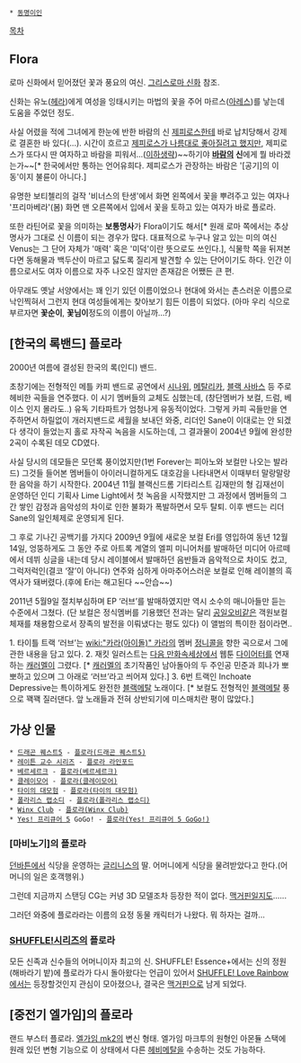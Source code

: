  * [[동명이인]]

[[목차]]

== Flora ==
로마 신화에서 믿어졌던 꽃과 풍요의 여신. [[그리스로마 신화]] 참조.

신화는 유노([[헤라]])에게 여성을 잉태시키는 마법의 꽃을 주어 마르스([[아레스]])를 낳는데 도움을 주었던 정도. 

사실 어렸을 적에 그녀에게 한눈에 반한 바람의 신 [[제피로스]]한테 바로 납치당해서 강제로 결혼한 바 있다(...). 시간이 흐르고 [[스톡홀름 증후군|제피로스가 나름대로 좋아질려고 했지만]], 제피로스가 또다시 딴 여자하고 바람을 피워서...([[이하생략]])~~하기야 '''[[바람]]의 신'''에게 뭘 바라겠는가~~[* 한국에서만 통하는 언어유희다. 제피로스가 관장하는 바람은 '[공기]의 이동'이지 불륜이 아니다.]

유명한 보티첼리의 걸작 '비너스의 탄생'에서 화면 왼쪽에서 꽃을 뿌려주고 있는 여자나 '프리마베라'(봄) 화면 맨 오른쪽에서 입에서 꽃을 토하고 있는 여자가 바로 플로라.

또한 라틴어로 꽃을 의미하는 '''보통명사'''가 Flora이기도 해서[* 원래 로마 쪽에서는 추상명사가 그대로 신 이름이 되는 경우가 많다. 대표적으로 누구나 알고 있는 미의 여신 Venus는 그 단어 자체가 '매력' 혹은 '미덕'이란 뜻으로도 쓰인다.], 식물학 쪽을 뒤져본다면 동해물과 백두산이 마르고 닳도록 질리게 발견할 수 있는 단어이기도 하다. 인간 이름으로서도 여자 이름으로 자주 나오진 않지만 존재감은 어쨌든 큰 편.

아무래도 옛날 서양에서는 꽤 인기 있던 이름이었으나 현대에 와서는 촌스러운 이름으로 낙인찍혀서 그런지 현대 여성들에게는 찾아보기 힘든 이름이 되었다. (아마 우리 식으로 부르자면 '''꽃순이''', '''꽃님이'''정도의 이름이 아닐까…?)

== [한국의 록밴드] 플로라 ==
2000년 여름에 결성된 한국의 록(인디) 밴드.

초창기에는 전형적인 메틀 카피 밴드로 공연에서 [[시나위]], [[메탈리카]], [[블랙 사바스]] 등 주로 헤비한 곡들을 연주했다. 이 시기 멤버들의 교체도 심했는데, (창단멤버가 보컬, 드럼, 베이스 인지 몰라도..) 유독 기타파트가 엄청나게 유동적이었다. 그렇게 카피 곡들만을 연주하면서 하릴없이 개러지밴드로 세월을 보내던 와중, 리더인 Sane이 이대로는 안 되겠다 생각이 들었는지 홀로 자작곡 녹음을 시도하는데, 그 결과물이 2004년 9월에 완성한 2곡이 수록된 데모 CD였다. 
 
사실 당시의 데모들은 모던록 풍이었지만(1번 Forever는 피아노와 보컬만 나오는 발라드) 그것들 들어본 멤버들이 아이러니컬하게도 대호감을 나타내면서 이때부터 말랑말랑한 음악을 하기 시작한다. 2004년 11월 블랙신드롬 기타리스트 김재만의 형 김재선이 운영하던 인디 기획사 Lime Light에서 첫 녹음을 시작했지만 그 과정에서 멤버들의 그간 쌓인 감정과 음악성의 차이로 인한 불화가 폭발하면서 모두 탈퇴. 이후 밴드는 리더 Sane의 일인체제로 운영되게 된다.

그 후로 기나긴 공백기를 가지다 2009년 9월에 새로운 보컬 Eri를 영입하여 동년 12월 14일, 엉뚱하게도 그 동안 주로 아트록 계열의 엘피 미니어처를 발매하던 미디어 아르떼에서 데뷔 싱글을 내는데 당시 레이블에서 발매하던 음반들과 음악적으로 차이도 컸고, 그럭저럭인(결코 ‘잘’이 아니다) 연주와 심하게 아마추어스러운 보컬로 인해 레이블의 흑역사가 돼버렸다.(후에 Eri는 해고된다 ~~안습~~)

2011년 5월9일 절치부심하며 EP ‘러브’를 발매하였지만 역시 소수의 매니아들만 듣는 수준에서 그쳤다. (단 보컬은 정식멤버를 기용했던 전과는 달리 [[공일오비]]같은 객원보컬 체재를 채용함으로서 장족의 발전을 이뤄냈다는 평도 있다) 이 앨범의 특이한 점이라면.. 

1. 타이틀 트랙 ‘러브’는 [[wiki:"카라(아이돌)" 카라]]의 멤버 [[정니콜]]을 향한 곡으로서 그에 관한 내용을 담고 있다.
2. 재킷 일러스트는 [[다음 만화속세상]]에서 웹툰 [[다이어터]]를 연재하는 [[캐러멜]]이 그렸다. [* [[캐러멜]]의 초기작품인 남아돌아의 두 주인공 민준과 희나가 뽀뽀하고 있으며 그 아래로 ‘러브’라고 씌어져 있다.] 
3. 6번 트랙인 Inchoate Depressive는 특이하게도 완전한 [[블랙메탈]] 노래이다. [* 보컬도 전형적인 [[블랙메탈]] 풍으로 꽥꽥 질러댄다. 앞 노래들과 전혀 상반되기에 미스매치란 평이 많았다.]

== 가상 인물 ==
 * [[드래곤 퀘스트5]] - [[플로라(드래곤 퀘스트5)]]
 * [[레이튼 교수 시리즈]] - [[아로마 라인포드|플로라 라인포드]]
 * [[베르세르크]] - [[플로라(베르세르크)]]
 * [[클레이모어(만화)|클레이모어]] - [[플로라(클레이모어)]]
 * [[타이의 대모험]] - [[플로라(타이의 대모험)]]
 * [[폴라리스 랩소디]] - [[플로라(폴라리스 랩소디)]] 
 * [[Winx Club]] - [[플로라(Winx Club)]]
 * [[Yes! 프리큐어 5]] GoGo! - [[플로라(Yes! 프리큐어 5 GoGo!)]]
=== [마비노기]의 플로라 ===
[[던바튼]]에서 식당을 운영하는 [[글리니스]]의 딸. 어머니에게 식당을 물려받았다고 한다.(어머니의 일은 호객행위.)

그런데 지금까지 스탠딩 CG는 커녕 3D 모델조차 등장한 적이 없다. [[맥거핀]]일지도......

그러던 와중에 플로라라는 이름의 요정 동물 캐릭터가 나왔다. 뭐 하자는 걸까...

=== [[SHUFFLE!]]시리즈의 플로라 ===
모든 신족과 신수들의 어머니이자 최고의 신. SHUFFLE! Essence+에서는 신의 정원(해바라기 밭)에 플로라가 다시 돌아왔다는 언급이 있어서 [[SHUFFLE! Love Rainbow]]에서는 등장할것인지 관심이 모아졌으나, 결국은 [[맥거핀]]으로 남게 되었다.

== [중전기 엘가임]의 플로라 ==
랜드 부스터 플로라. [[엘가임 mk2]]의 변신 형태. 엘가임 마크투의 원형인 아몬듈 스택에 원래 있던 변형 기능으로 이 상태에서 다른 [[헤비메탈]]을 수송하는 것도 가능하다.

